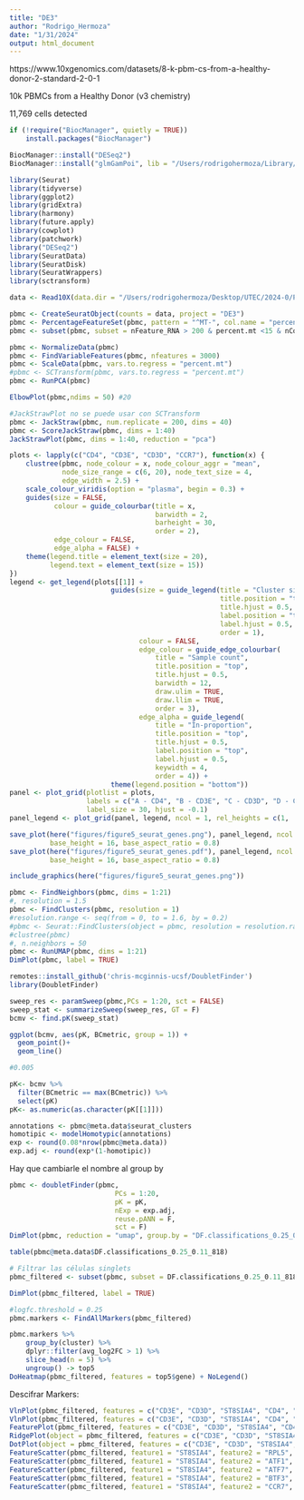 ```yaml
---
title: "DE3"
author: "Rodrigo_Hermoza"
date: "1/31/2024"
output: html_document
---
```


https://www.10xgenomics.com/datasets/8-k-pbm-cs-from-a-healthy-donor-2-standard-2-0-1

10k PBMCs from a Healthy Donor (v3 chemistry)

11,769 cells detected

```r
if (!require("BiocManager", quietly = TRUE))
    install.packages("BiocManager")

BiocManager::install("DESeq2")
BiocManager::install("glmGamPoi", lib = "/Users/rodrigohermoza/Library/R/x86_64/4.3/library")
```


```r
library(Seurat)
library(tidyverse)
library(ggplot2)
library(gridExtra)
library(harmony)
library(future.apply)
library(cowplot)
library(patchwork)
library("DESeq2")
library(SeuratData)
library(SeuratDisk)
library(SeuratWrappers)
library(sctransform)
```

```r
data <- Read10X(data.dir = "/Users/rodrigohermoza/Desktop/UTEC/2024-0/PoliSia/rstudio/diferential_expression_2/DE2/filtered_gene_bc_matrices/raw_feature_bc_matrix/")

pbmc <- CreateSeuratObject(counts = data, project = "DE3")
pbmc <- PercentageFeatureSet(pbmc, pattern = "^MT-", col.name = "percent.mt") 
pbmc <- subset(pbmc, subset = nFeature_RNA > 200 & percent.mt <15 & nCount_RNA > 50)
```

```r
pbmc <- NormalizeData(pbmc)
pbmc <- FindVariableFeatures(pbmc, nfeatures = 3000)
pbmc <- ScaleData(pbmc, vars.to.regress = "percent.mt")
#pbmc <- SCTransform(pbmc, vars.to.regress = "percent.mt")
pbmc <- RunPCA(pbmc)
```

```r
ElbowPlot(pbmc,ndims = 50) #20

#JackStrawPlot no se puede usar con SCTransform
pbmc <- JackStraw(pbmc, num.replicate = 200, dims = 40)
pbmc <- ScoreJackStraw(pbmc, dims = 1:40)
JackStrawPlot(pbmc, dims = 1:40, reduction = "pca")
```

```r
plots <- lapply(c("CD4", "CD3E", "CD3D", "CCR7"), function(x) {
    clustree(pbmc, node_colour = x, node_colour_aggr = "mean",
             node_size_range = c(6, 20), node_text_size = 4,
             edge_width = 2.5) +
    scale_colour_viridis(option = "plasma", begin = 0.3) +
    guides(size = FALSE,
           colour = guide_colourbar(title = x,
                                    barwidth = 2,
                                    barheight = 30,
                                    order = 2),
           edge_colour = FALSE,
           edge_alpha = FALSE) +
    theme(legend.title = element_text(size = 20),
          legend.text = element_text(size = 15))
})
legend <- get_legend(plots[[1]] +
                         guides(size = guide_legend(title = "Cluster size",
                                                    title.position = "top",
                                                    title.hjust = 0.5,
                                                    label.position = "top",
                                                    label.hjust = 0.5,
                                                    order = 1),
                                colour = FALSE,
                                edge_colour = guide_edge_colourbar(
                                    title = "Sample count",
                                    title.position = "top",
                                    title.hjust = 0.5,
                                    barwidth = 12,
                                    draw.ulim = TRUE,
                                    draw.llim = TRUE,
                                    order = 3),
                                edge_alpha = guide_legend(
                                    title = "In-proportion",
                                    title.position = "top",
                                    title.hjust = 0.5,
                                    label.position = "top",
                                    label.hjust = 0.5,
                                    keywidth = 4,
                                    order = 4)) +
                         theme(legend.position = "bottom"))
panel <- plot_grid(plotlist = plots,
                   labels = c("A - CD4", "B - CD3E", "C - CD3D", "D - CCR7"),
                   label_size = 30, hjust = -0.1)
panel_legend <- plot_grid(panel, legend, ncol = 1, rel_heights = c(1, .1))

save_plot(here("figures/figure5_seurat_genes.png"), panel_legend, ncol = 2,
          base_height = 16, base_aspect_ratio = 0.8)
save_plot(here("figures/figure5_seurat_genes.pdf"), panel_legend, ncol = 2,
          base_height = 16, base_aspect_ratio = 0.8)

include_graphics(here("figures/figure5_seurat_genes.png"))
```


```r
pbmc <- FindNeighbors(pbmc, dims = 1:21)
#, resolution = 1.5
pbmc <- FindClusters(pbmc, resolution = 1)
#resolution.range <- seq(from = 0, to = 1.6, by = 0.2)
#pbmc <- Seurat::FindClusters(object = pbmc, resolution = resolution.range)
#clustree(pbmc)
#, n.neighbors = 50
pbmc <- RunUMAP(pbmc, dims = 1:21)
DimPlot(pbmc, label = TRUE)
```

```r
remotes::install_github('chris-mcginnis-ucsf/DoubletFinder')
library(DoubletFinder)
```


```r
sweep_res <- paramSweep(pbmc,PCs = 1:20, sct = FALSE)
sweep_stat <- summarizeSweep(sweep_res, GT = F)
bcmv <- find.pK(sweep_stat)

```

```r
ggplot(bcmv, aes(pK, BCmetric, group = 1)) +
  geom_point()+
  geom_line()

#0.005
```

```r
pK<- bcmv %>%
  filter(BCmetric == max(BCmetric)) %>%
  select(pK)
pK<- as.numeric(as.character(pK[[1]]))
```

```r
annotations <- pbmc@meta.data$seurat_clusters
homotipic <- modelHomotypic(annotations)
exp <- round(0.08*nrow(pbmc@meta.data))
exp.adj <- round(exp*(1-homotipic))
```

Hay que cambiarle el nombre al group by 
```r
pbmc <- doubletFinder(pbmc,
                          PCs = 1:20,
                          pK = pK,
                          nExp = exp.adj,
                          reuse.pANN = F,
                          sct = F)
DimPlot(pbmc, reduction = "umap", group.by = "DF.classifications_0.25_0.11_818")
```


```r
table(pbmc@meta.data$DF.classifications_0.25_0.11_818)

# Filtrar las células singlets
pbmc_filtered <- subset(pbmc, subset = DF.classifications_0.25_0.11_818 == "Singlet")
```


```r
DimPlot(pbmc_filtered, label = TRUE)
```


```r
#logfc.threshold = 0.25
pbmc.markers <- FindAllMarkers(pbmc_filtered)
```


```r
pbmc.markers %>%
    group_by(cluster) %>%
    dplyr::filter(avg_log2FC > 1) %>%
    slice_head(n = 5) %>%
    ungroup() -> top5
DoHeatmap(pbmc_filtered, features = top5$gene) + NoLegend()
```


Descifrar Markers:

```r
VlnPlot(pbmc_filtered, features = c("CD3E", "CD3D", "ST8SIA4", "CD4", "CD8A", "CD8B", "CCR7", "IL7R"),pt.size = 0.1, ncol = 4,slot = "counts", log = TRUE)
VlnPlot(pbmc_filtered, features = c("CD3E", "CD3D", "ST8SIA4", "CD4", "CD8A", "CD8B", "CCR7", "IL7R"),pt.size = 0.1, ncol = 4)
FeaturePlot(pbmc_filtered, features = c("CD3E", "CD3D", "ST8SIA4", "CD4", "CD8A", "CD8B", "CCR7", "IL7R"))
RidgePlot(object = pbmc_filtered, features = c("CD3E", "CD3D", "ST8SIA4", "CD4", "CD8A", "CD8B", "CCR7", "IL7R"))
DotPlot(object = pbmc_filtered, features = c("CD3E", "CD3D", "ST8SIA4", "CD4", "CD8A", "CD8B", "CCR7", "IL7R"))
FeatureScatter(pbmc_filtered, feature1 = "ST8SIA4", feature2 = "RPL5", slot = "data", smooth = T)
FeatureScatter(pbmc_filtered, feature1 = "ST8SIA4", feature2 = "ATF1", slot = "data", smooth = T)
FeatureScatter(pbmc_filtered, feature1 = "ST8SIA4", feature2 = "ATF7", slot = "data", smooth = T)
FeatureScatter(pbmc_filtered, feature1 = "ST8SIA4", feature2 = "BTF3", slot = "data", smooth = T)
FeatureScatter(pbmc_filtered, feature1 = "ST8SIA4", feature2 = "CCR7", slot = "data", smooth = T)
```




